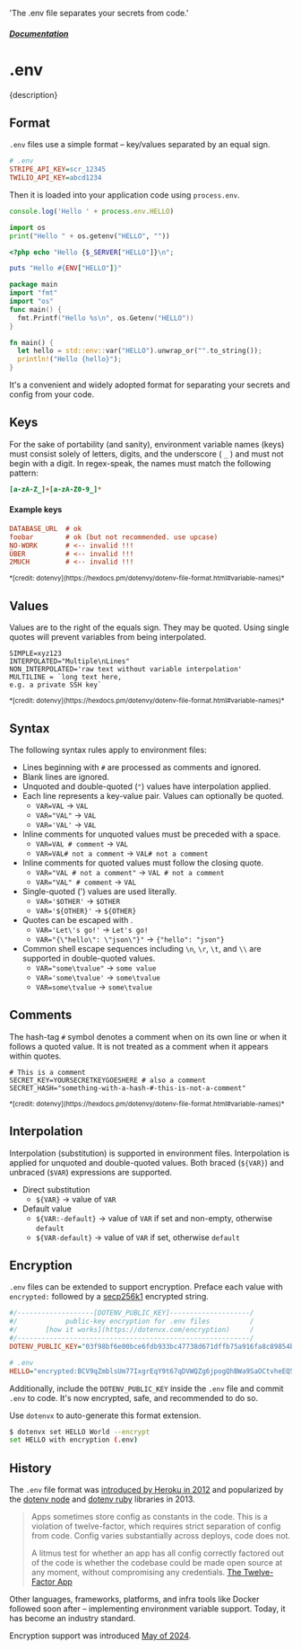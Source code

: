   'The .env file separates your secrets from code.'

##### [Documentation](/docs)
# .env

<p className="lead">{description}</p>

## Format

`.env` files use a simple format – key/values separated by an equal sign.

```ini {{ title: '.env' }}
# .env
STRIPE_API_KEY=scr_12345
TWILIO_API_KEY=abcd1234
```

Then it is loaded into your application code using `process.env`.

<CodeGroup>

```js {{ title: 'Node' }}
console.log('Hello ' + process.env.HELLO)
```

```python {{ title: 'Python' }}
import os
print("Hello " + os.getenv("HELLO", ""))
```

```php {{ title: 'PHP' }}
<?php echo "Hello {$_SERVER["HELLO"]}\n";
```

```ruby {{ title: 'Ruby' }}
puts "Hello #{ENV["HELLO"]}"
```

```go {{ title: 'Go' }}
package main
import "fmt"
import "os"
func main() {
  fmt.Printf("Hello %s\n", os.Getenv("HELLO"))
}
```

```rust {{ title: 'Rust' }}
fn main() {
  let hello = std::env::var("HELLO").unwrap_or("".to_string());
  println!("Hello {hello}");
}
```

</CodeGroup>

It's a convenient and widely adopted format for separating your secrets and config from your code.

## Keys

For the sake of portability (and sanity), environment variable names (keys) must consist solely of letters, digits, and the underscore ( `_` ) and must not begin with a digit. In regex-speak, the names must match the following pattern:

```ini
[a-zA-Z_]+[a-zA-Z0-9_]*
```

#### Example keys

```ini
DATABASE_URL  # ok
foobar        # ok (but not recommended. use upcase)
NO-WORK       # <-- invalid !!!
ÜBER          # <-- invalid !!!
2MUCH         # <-- invalid !!!
```

<small>
*[credit: dotenvy](https://hexdocs.pm/dotenvy/dotenv-file-format.html#variable-names)*
</small>

## Values

Values are to the right of the equals sign. They may be quoted. Using single quotes will prevent variables from being interpolated.

```
SIMPLE=xyz123
INTERPOLATED="Multiple\nLines"
NON_INTERPOLATED='raw text without variable interpolation'
MULTILINE = `long text here,
e.g. a private SSH key`
```

<small>
*[credit: dotenvy](https://hexdocs.pm/dotenvy/dotenv-file-format.html#variable-names)*
</small>

## Syntax

The following syntax rules apply to environment files:

* Lines beginning with `#` are processed as comments and ignored.
* Blank lines are ignored.
* Unquoted and double-quoted (`"`) values have interpolation applied.
* Each line represents a key-value pair. Values can optionally be quoted.
  * `VAR=VAL` -> `VAL`
  * `VAR="VAL"` -> `VAL`
  * `VAR='VAL'` -> `VAL`
* Inline comments for unquoted values must be preceded with a space.
  * `VAR=VAL # comment` -> `VAL`
  * `VAR=VAL# not a comment` -> `VAL# not a comment`
* Inline comments for quoted values must follow the closing quote.
  * `VAR="VAL # not a comment"` -> `VAL # not a comment`
  * `VAR="VAL" # comment` -> `VAL`
* Single-quoted (') values are used literally.
  * `VAR='$OTHER'` -> `$OTHER`
  * `VAR='${OTHER}'` -> `${OTHER}`
* Quotes can be escaped with \.
  * `VAR='Let\'s go!'` -> `Let's go!`
  * `VAR="{\"hello\": \"json\"}"` -> `{"hello": "json"}`
* Common shell escape sequences including `\n`, `\r`, `\t`, and `\\` are supported in double-quoted values.
  * `VAR="some\tvalue"` -> `some value`
  * `VAR='some\tvalue'` -> `some\tvalue`
  * `VAR=some\tvalue` -> `some\tvalue`

## Comments

The hash-tag `#` symbol denotes a comment when on its own line or when it follows a quoted value. It is not treated as a comment when it appears within quotes.

```
# This is a comment
SECRET_KEY=YOURSECRETKEYGOESHERE # also a comment
SECRET_HASH="something-with-a-hash-#-this-is-not-a-comment"
```

<small>
*[credit: dotenvy](https://hexdocs.pm/dotenvy/dotenv-file-format.html#variable-names)*
</small>

## Interpolation

Interpolation (substitution) is supported in environment files. Interpolation is applied for unquoted and double-quoted values. Both braced (`${VAR}`) and unbraced (`$VAR`) expressions are supported.

* Direct substitution
  * `${VAR}` -> value of `VAR`
* Default value
  * `${VAR:-default}` -> value of `VAR` if set and non-empty, otherwise `default`
  * `${VAR-default}` -> value of `VAR` if set, otherwise `default`

## Encryption

`.env` files can be extended to support encryption. Preface each value with `encrypted:` followed by a [secp256k1](https://en.bitcoin.it/wiki/Secp256k1) encrypted string.

```ini {{ title: '.env' }}
#/-------------------[DOTENV_PUBLIC_KEY]--------------------/
#/            public-key encryption for .env files          /
#/       [how it works](https://dotenvx.com/encryption)     /
#/----------------------------------------------------------/
DOTENV_PUBLIC_KEY="03f98bf6e00bce6fdb933bc47738d671dffb75a916fa8c89854bdfa3483902632f"

# .env
HELLO="encrypted:BCV9qZmblsUm77IxgrEqY9t67qDVWQZg6jpogQhBWa9SaOCtvheEQ5/eUfPCigQ7KB6vN//6vFE+2+orG7LmUorWhe1JapWct6Dz58IY6mXi+ONs51F7TSed6R/T9e+lDBWYH04p"
```

Additionally, include the `DOTENV_PUBLIC_KEY` inside the `.env` file and commit `.env` to code. It's now encrypted, safe, and recommended to do so.

Use `dotenvx` to auto-generate this format extension.

```sh
$ dotenvx set HELLO World --encrypt
set HELLO with encryption (.env)
```

## History

The `.env` file format was [introduced by Heroku in 2012](https://12factor.net/config) and popularized by the [dotenv node](https://www.npmjs.com/package/dotenv) and [dotenv ruby](https://github.com/bkeepers/dotenv) libraries in 2013.

> Apps sometimes store config as constants in the code. This is a violation of twelve-factor, which requires strict separation of config from code. Config varies substantially across deploys, code does not.
> 
> A litmus test for whether an app has all config correctly factored out of the code is whether the codebase could be made open source at any moment, without compromising any credentials.
> [The Twelve-Factor App](https://12factor.net/config)

Other languages, frameworks, platforms, and infra tools like Docker followed soon after – implementing environment variable support. Today, it has become an industry standard.

Encryption support was introduced [May of 2024](https://github.com/dotenvx/dotenvx/issues/189).
